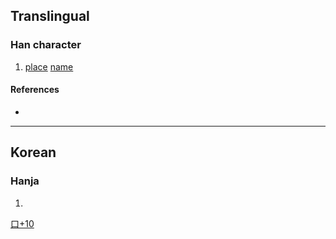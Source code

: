 {{character info}}
==Translingual==

===Han character===
{{Han char|rn=30|rad=口|as=10|sn=13|four=|canj=JMRP|ids=⿱直叱}}

# [[place]] [[name]]

====References====
* {{Han ref|kx=0204.111|dj=0426.300|hdz=10665.091|uh=55ED|ud=21997}}

----

==Korean==

===Hanja===
{{ko-hanja|hangeul=[[짓]]|rv=jit|mr=chit|y=cis}}

# {{rfdef|ko|sort=口10}}

[[Category:Korean-only CJKV Characters|口+10]]